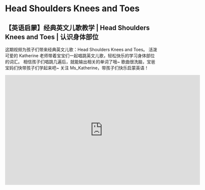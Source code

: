 # Head Shoulders Knees and Toes

## 【英语启蒙】经典英文儿歌教学 | Head Shoulders Knees and Toes | 认识身体部位

这期视频为孩子们带来经典英文儿歌：Head Shoulders Knees and Toes。
活泼可爱的 Katherine 老师带着宝宝们一起唱跳英文儿歌，轻松快乐的学习身体部位的词汇。
相信孩子们唱跳几遍后，就能输出相关的单词了哦~
歌曲很洗脑，宝爸宝妈们快带孩子们学起来吧~
关注 Ms_Katherine，带孩子们快乐启蒙英语！

<iframe
  src="https://player.bilibili.com/player.html?bvid=BV1F24y1E7uf&cid=1&page=1"
  scrolling="no"
  border="0"
  frameborder="no"
  framespacing="0"
  allowfullscreen="true"
  width="640"
  height="360"
></iframe>
